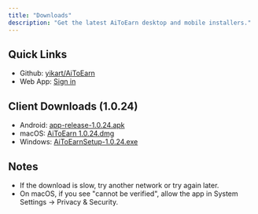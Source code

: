 ```yaml
---
title: "Downloads"
description: "Get the latest AiToEarn desktop and mobile installers."
---
```


## Quick Links

- Github: [yikart/AiToEarn](https://github.com/yikart/AiToEarn)
- Web App: [Sign in](https://aitoearn.ai/en/accounts)

## Client Downloads (1.0.24)

- Android: [app-release-1.0.24.apk](https://aitoearn-download.s3.ap-southeast-1.amazonaws.com/aitoearn-download/1.0.24/aitoearn_1.0.24.apk)
- macOS: [AiToEarn 1.0.24.dmg](https://aitoearn-download.s3.ap-southeast-1.amazonaws.com/aitoearn-download/1.0.24/AiToEarn+1.0.24.dmg)
- Windows: [AiToEarnSetup-1.0.24.exe](https://aitoearn-download.s3.ap-southeast-1.amazonaws.com/aitoearn-download/1.0.24/AiToEarnSetup-1.0.24.exe)

## Notes

- If the download is slow, try another network or try again later.
- On macOS, if you see "cannot be verified", allow the app in System Settings → Privacy & Security.


